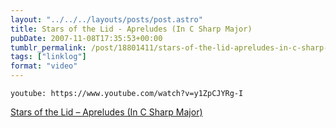 ```yaml
---
layout: "../../../layouts/posts/post.astro"
title: Stars of the Lid - Apreludes (In C Sharp Major)
pubDate: 2007-11-08T17:35:53+00:00
tumblr_permalink: /post/18801411/stars-of-the-lid-apreludes-in-c-sharp-major
tags: ["linklog"]
format: "video"
---
```


`youtube: https://www.youtube.com/watch?v=y1ZpCJYRg-I`

[Stars of the Lid – Apreludes (In C Sharp Major)][1]

[1]: https://www.youtube.com/watch?v=y1ZpCJYRg-I
